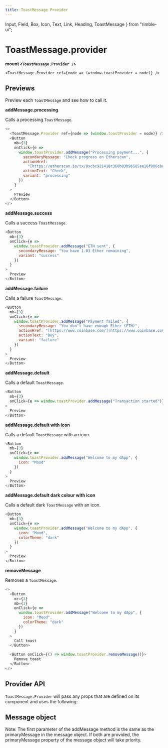 ```yaml
---
title: ToastMessage Provider
---
```


  Input,
  Field,
  Box,
  Icon,
  Text,
  Link,
  Heading,
  ToastMessage
} from "rimble-ui";

# ToastMessage.provider

**mount `<ToastMessage.Provider />`**

```lang=jsx
<ToastMessage.Provider ref={node => (window.toastProvider = node)} />
```

## Previews

Preview each `ToastMessage` and see how to call it.

**addMessage.processing**

Calls a processing `ToastMessage`.

```js is=react-live
<>
  <ToastMessage.Provider ref={node => (window.toastProvider = node)} />
  <Button
    mb={3}
    onClick={e =>
      window.toastProvider.addMessage("Processing payment...", {
        secondaryMessage: "Check progress on Etherscan",
        actionHref:
          "[https://etherscan.io/tx/0xcbc921418c360b03b96585ae16f906cbd48c8d6c2cc7b82c6db430390a9fcfed](https://etherscan.io/tx/0xcbc921418c360b03b96585ae16f906cbd48c8d6c2cc7b82c6db430390a9fcfed)",
        actionText: "Check",
        variant: "processing"
      })
    }
  >
    Preview
  </Button>
</>
```

**addMessage.success**

Calls a success `ToastMessage`.

```js is=react-live
<Button
  mb={3}
  onClick={e =>
    window.toastProvider.addMessage("ETH sent", {
      secondaryMessage: "You have 1.03 Ether remaining",
      variant: "success"
    })
  }
>
  Preview
</Button>
```

**addMessage.failure**

Calls a failure `ToastMessage`.

```js is=react-live
<Button
  mb={3}
  onClick={e =>
    window.toastProvider.addMessage("Payment failed", {
      secondaryMessage: "You don't have enough Ether (ETH)",
      actionHref: "[https://www.coinbase.com/](https://www.coinbase.com/)",
      actionText: "Buy",
      variant: "failure"
    })
  }
>
  Preview
</Button>
```

**addMessage.default**

Calls a default `ToastMessage`.

```js is=react-live
<Button
  mb={3}
  onClick={e => window.toastProvider.addMessage("Transaction started")}
>
  Preview
</Button>
```

**addMessage.default with icon**

Calls a default `ToastMessage` with an icon.

```js is=react-live
<Button
  mb={3}
  onClick={e =>
    window.toastProvider.addMessage("Welcome to my dApp", {
      icon: "Mood"
    })
  }
>
  Preview
</Button>
```

**addMessage.default dark colour with icon**

Calls a default dark `ToastMessage` with an icon.

```js is=react-live
<Button
  mb={3}
  onClick={e =>
    window.toastProvider.addMessage("Welcome to my dApp", {
      icon: "Mood",
      colorTheme: "dark"
    })
  }
>
  Preview
</Button>
```

**removeMessage**

Removes a `ToastMessage`.

```js is=react-live
<>
  <Button
    mr={3}
    mb={3}
    onClick={e =>
      window.toastProvider.addMessage("Welcome to my dApp", {
        icon: "Mood",
        colorTheme: "dark"
      })
    }
  >
    Call toast
  </Button>

  <Button onClick={() => window.toastProvider.removeMessage()}>
    Remove toast
  </Button>
</>
```

## Provider API

`ToastMessage.Provider` will pass any props that are defined on its component and uses the following:

## Message object

Note: The first parameter of the addMessage method is the same as the primaryMessage in the message object. If both are provided, the primaryMessage property of the message object will take priority.
